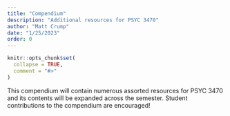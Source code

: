 ```yaml
---
title: "Compendium"
description: "Additional resources for PSYC 3470"
author: "Matt Crump"
date: "1/25/2023"
order: 0 
---
```


```r
knitr::opts_chunk$set(
  collapse = TRUE,
  comment = "#>"
)
```

This compendium will contain numerous assorted resources for PSYC 3470 and its contents will be expanded across the semester. Student contributions to the compendium are encouraged!

